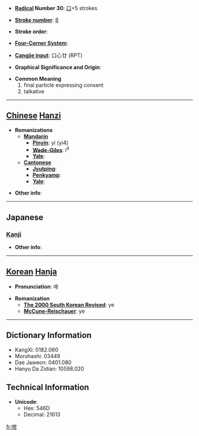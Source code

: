 * '''[[Wiktionary:Chinese radical index| Radical]] Number 30''': [[Wiktionary:Chinese radical index 口|口]]+5 strokes

* '''[[Wiktionary:Chinese total strokes index|Stroke number]]''': [[Wiktionary:Chinese total strokes index 8|8]]

* '''Stroke order''': 

* '''[[Wiktionary:Chinese four corner index|Four-Corner System]]''': 

* '''[[Wiktionary:Chinese Cangjie index|Cangjie input]]''': 口心廿 (RPT)

* '''Graphical Significance and Origin''': 

* '''Common Meaning'''
*#final particle expressing consent
*# talkative


----

== [[Chinese]] [[Hanzi]] ==

* '''Romanizations'''
** '''[[Mandarin]]'''
*** '''[[Pinyin]]''': yì (yi4)
*** '''[[Wade-Giles]]''': i<sup>4</sup>
*** '''[[Yale]]''': 
** '''[[Cantonese]]'''
*** '''[[Jyutping]]''':
*** '''[[Penkyamp]]''': 
*** '''[[Yale]]''': 

* '''Other info''': 

----

==Japanese==
===[[Kanji]]===
{{kanji|on readings=[[えい]] (ei), [[せつ]] (setsu), [[せち]] (sechi)
|kun readings=[[しゃべる]] (shaberu), [[たのしむ]] (tanoshimu)
}}

* '''Other info''':  

----

== [[Korean]] [[Hanja]] ==

* '''Pronunciation''': 예

* '''Romanization'''
** '''[[The 2000 South Korean Revised Romanization|The 2000 South Korean Revised]]''': ye
** '''[[McCune-Reischauer]]''': ye

----

== Dictionary Information ==

* KangXi: 0182.060
* Morohashi: 03449
* Dae Jaweon: 0401.080
* Hanyu Da Zidian: 10598.020

== Technical Information ==

* '''Unicode''':
** Hex: 546D
** Decimal: 21613

[[fr:呭]]